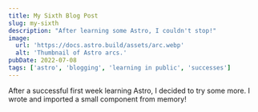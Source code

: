 ```yaml
---
title: My Sixth Blog Post
slug: my-sixth
description: "After learning some Astro, I couldn't stop!"
image:
  url: 'https://docs.astro.build/assets/arc.webp'
  alt: 'Thumbnail of Astro arcs.'
pubDate: 2022-07-08
tags: ['astro', 'blogging', 'learning in public', 'successes']
---
```


After a successful first week learning Astro, I decided to try some more. I wrote and imported a small component from memory!

